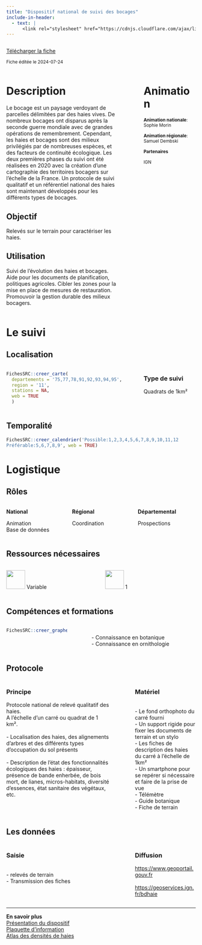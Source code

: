 ```yaml
---
title: "Dispositif national de suivi des bocages"
include-in-header:
  - text: |
      <link rel="stylesheet" href="https://cdnjs.cloudflare.com/ajax/libs/font-awesome/6.0.0-beta3/css/all.min.css">
---
```


:::::::::::::: {.columns}
::: {.column width="70%"}
<a href="bocage.xlsx" class="btn btn-primary" download>
  <i class="fas fa-file-arrow-down"></i> Télécharger la fiche
</a>

<small>Fiche éditée le 2024-07-24</small>

:::
::: {.column width="5%"}
:::
::: {.column width="25%"}


:::
::::::::::::::


:::::::::::::: {.columns}
::: {.column width="65%"}
# Description

Le bocage est un paysage verdoyant de parcelles délimitées par des haies vives. De nombreux bocages ont disparus après la seconde guerre mondiale avec de grandes opérations de remembrement. Cependant, les haies et bocages sont des milieux privilégiés par de nombreuses espèces, et des facteurs de continuité écologique. Les deux premières phases du suivi ont été réalisées en 2020 avec la création d’une cartographie des territoires bocagers sur l’échelle de la France. Un protocole de suivi qualitatif et un référentiel national des haies sont maintenant développés pour les différents types de bocages.


## Objectif

Relevés sur le terrain pour caractériser les haies. 

## Utilisation

Suivi de l’évolution des haies et bocages. Aide pour les documents de planification, politiques agricoles. Cibler les zones pour la mise en place de mesures de restauration. Promouvoir la gestion durable des milieux bocagers.
:::
::: {.column width="5%"}
:::
::: {.column width="30%"}
# Animation
<small>
<b>Animation nationale</b>:<br>Sophie Morin<br><br><b>Animation régionale</b>:<br>Samuel Dembski

<b>Partenaires</b>

IGN
</small>
:::
::::::::::::::

# Le suivi

## Localisation
:::::::::::::: {.columns}
::: {.column width="67%"}

```r
FichesSRC::creer_carte(
  departements = '75,77,78,91,92,93,94,95',
  region = '11',
  stations = NA,
  web = TRUE
  )
```

:::
:::{.column width="3%"}
:::
:::{.column width="30%"}
### Type de suivi
Quadrats de 1km²
:::
::::::::::::::
## Temporalité



```r
FichesSRC::creer_calendrier('Possible:1,2,3,4,5,6,7,8,9,10,11,12
Préférable:5,6,7,8,9', web = TRUE)
```


# Logistique

## Rôles
:::::::::::::: {.columns}
::: {.column width="33%"}
<b>National</b>

Animation<br>Base de données
:::
::: {.column width="33%"}
<b>Régional</b>

Coordination
:::
::: {.column width="33%"}
<b>Départemental</b>

Prospections
:::
::::::::::::::

## Ressources nécessaires

:::::::::::::: {.columns}
::: {.column width="50%"}
<img src="www/history.png" height="50">  Variable
:::
::: {.column width="50%"}
<img src="www/standing-up-man.png" height="50">  1
:::
::::::::::::::


## Compétences et formations

:::::::::::::: {.columns}
::: {.column width="35%"}

```r
FichesSRC::creer_graphe_expertise('Maitrise')
```


:::
::: {.column width="5%"}
:::
::: {.column width="60%"}
<br>- Connaissance en botanique<br>- Connaissance en ornithologie
:::
::::::::::::::


## Protocole
:::::::::::::: {.columns}
::: {.column width="60%"}
### Principe

Protocole national de relevé qualitatif  des haies. <br>A l’échelle d’un carré ou quadrat de 1 km².<br><br>- Localisation des haies, des alignements d’arbres et des différents types d’occupation du sol présents<br> <br>- Description de l’état des fonctionnalités écologiques des haies : épaisseur, présence de bande enherbée, de bois mort, de lianes, micros-habitats, diversité d’essences, état sanitaire des végétaux, etc.
:::
::: {.column width="5%"}
:::
::: {.column width="35%"}
### Matériel

<br>- Le fond orthophoto du carré fourni <br>- Un support rigide pour fixer les documents de terrain et un stylo <br>- Les fiches de description des haies du carré à l’échelle de 1km²<br>- Un smartphone pour se repérer si nécessaire et faire de la prise de vue <br>- Télémètre<br>- Guide botanique<br>- Fiche de terrain
:::
::::::::::::::

## Les données

:::::::::::::: {.columns}
::: {.column width="60%"}
### Saisie

<br>- relevés de terrain<br>- Transmission des fiches
:::
::: {.column width="5%"}
:::
::: {.column width="35%"}
### Diffusion

<a href='https://www.geoportail.gouv.fr'>https://www.geoportail.gouv.fr</a><br><br><a href='https://geoservices.ign.fr/bdhaie'>https://geoservices.ign.fr/bdhaie</a>
:::
::::::::::::::

<hr>

<div class="card">
  <b>En savoir plus</b><br>
  <a href="http://www.set-revue.fr/caracteriser-et-suivre-qualitativement-et-quantitativement-les-haies-et-le-bocage-en-France">Présentation du dispositif</a><br>
  <a href="http://www.polebocage.fr/IMG/pdf/dsb_4pages_v11.pdf">Plaquette d'information</a><br>
  <a href="https://ged.ofb.fr/share/page/site/ple-bocage-faune-sauvage">Atlas des densités de haies</a><br>
  
  
  
</div>
